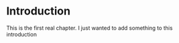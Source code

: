 # Introduction

This is the first real chapter. I just wanted to add something to this introduction

